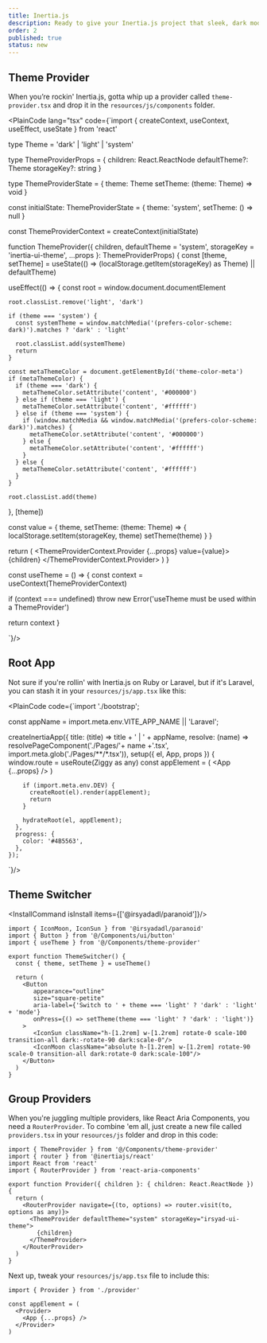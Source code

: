 ```yaml
---
title: Inertia.js
description: Ready to give your Inertia.js project that sleek, dark mode look? Check out this guide and get your app looking smooth and stylish in the dark.
order: 2
published: true
status: new
---
```


## Theme Provider

When you’re rockin' Inertia.js, gotta whip up a provider called `theme-provider.tsx` and drop it in the `resources/js/components` folder.

<PlainCode lang="tsx" code={`import { createContext, useContext, useEffect, useState } from 'react'

type Theme = 'dark' | 'light' | 'system'

type ThemeProviderProps = {
  children: React.ReactNode
  defaultTheme?: Theme
  storageKey?: string
}

type ThemeProviderState = {
  theme: Theme
  setTheme: (theme: Theme) => void
}

const initialState: ThemeProviderState = {
  theme: 'system',
  setTheme: () => null
}

const ThemeProviderContext = createContext<ThemeProviderState>(initialState)

function ThemeProvider({ children, defaultTheme = 'system', storageKey = 'inertia-ui-theme', ...props }: ThemeProviderProps) {
  const [theme, setTheme] = useState<Theme>(() => (localStorage.getItem(storageKey) as Theme) || defaultTheme)

  useEffect(() => {
    const root = window.document.documentElement

    root.classList.remove('light', 'dark')

    if (theme === 'system') {
      const systemTheme = window.matchMedia('(prefers-color-scheme: dark)').matches ? 'dark' : 'light'

      root.classList.add(systemTheme)
      return
    }

    const metaThemeColor = document.getElementById('theme-color-meta')
    if (metaThemeColor) {
      if (theme === 'dark') {
        metaThemeColor.setAttribute('content', '#000000')
      } else if (theme === 'light') {
        metaThemeColor.setAttribute('content', '#ffffff')
      } else if (theme === 'system') {
        if (window.matchMedia && window.matchMedia('(prefers-color-scheme: dark)').matches) {
          metaThemeColor.setAttribute('content', '#000000')
        } else {
          metaThemeColor.setAttribute('content', '#ffffff')
        }
      } else {
        metaThemeColor.setAttribute('content', '#ffffff')
      }
    }

    root.classList.add(theme)
  }, [theme])

  const value = {
    theme,
    setTheme: (theme: Theme) => {
      localStorage.setItem(storageKey, theme)
      setTheme(theme)
    }
  }

  return (
    <ThemeProviderContext.Provider {...props} value={value}>
      {children}
    </ThemeProviderContext.Provider>
  )
}

const useTheme = () => {
  const context = useContext(ThemeProviderContext)

  if (context === undefined) throw new Error('useTheme must be used within a ThemeProvider')

  return context
}

`}/>

## Root App
Not sure if you're rollin' with Inertia.js on Ruby or Laravel, but if it's Laravel, you can stash it in your `resources/js/app.tsx` like this:

<PlainCode code={`import './bootstrap';



const appName = import.meta.env.VITE_APP_NAME || 'Laravel';

createInertiaApp({
  title: (title) => title + ' | ' + appName,
  resolve: (name) => resolvePageComponent('./Pages/'+ name +'.tsx', import.meta.glob('./Pages/**/*.tsx')),
  setup({ el, App, props }) {
    window.route = useRoute(Ziggy as any)
    const appElement = (
      <ThemeProvider>
        <App {...props} />
      </ThemeProvider>
    )

        if (import.meta.env.DEV) {
          createRoot(el).render(appElement);
          return
        }

        hydrateRoot(el, appElement);
      },
      progress: {
        color: '#4B5563',
      },
    });
`}/>

## Theme Switcher
<InstallCommand isInstall items={['@irsyadadl/paranoid']}/>
```
import { IconMoon, IconSun } from '@irsyadadl/paranoid'
import { Button } from '@/Components/ui/button'
import { useTheme } from '@/Components/theme-provider'

export function ThemeSwitcher() {
  const { theme, setTheme } = useTheme()

  return (
    <Button
       appearance="outline"
       size="square-petite"
       aria-label={'Switch to ' + theme === 'light' ? 'dark' : 'light' + 'mode'}
       onPress={() => setTheme(theme === 'light' ? 'dark' : 'light')}
    >
       <IconSun className="h-[1.2rem] w-[1.2rem] rotate-0 scale-100 transition-all dark:-rotate-90 dark:scale-0"/>
       <IconMoon className="absolute h-[1.2rem] w-[1.2rem] rotate-90 scale-0 transition-all dark:rotate-0 dark:scale-100"/>
    </Button>
  )
}
```

## Group Providers
When you're juggling multiple providers, like React Aria Components, you need a `RouterProvider`. To combine 'em all, just create a new file called `providers.tsx` in your `resources/js` folder and drop in this code:
```
import { ThemeProvider } from '@/Components/theme-provider'
import { router } from '@inertiajs/react'
import React from 'react'
import { RouterProvider } from 'react-aria-components'

export function Provider({ children }: { children: React.ReactNode }) {
  return (
    <RouterProvider navigate={(to, options) => router.visit(to, options as any)}>
      <ThemeProvider defaultTheme="system" storageKey="irsyad-ui-theme">
        {children}
      </ThemeProvider>
    </RouterProvider>
  )
}
```

Next up, tweak your `resources/js/app.tsx` file to include this:

```tsx {1} {4-6}
import { Provider } from './provider'

const appElement = (
  <Provider>
    <App {...props} />
  </Provider>
)
```
